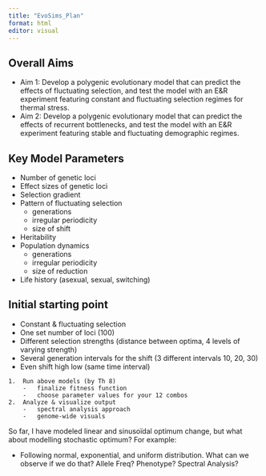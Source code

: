 ```yaml
---
title: "EvoSims_Plan"
format: html
editor: visual
---
```


## Overall Aims

-   Aim 1: Develop a polygenic evolutionary model that can predict the effects of fluctuating selection, and test the model with an E&R experiment featuring constant and fluctuating selection regimes for thermal stress.
-   Aim 2: Develop a polygenic evolutionary model that can predict the effects of recurrent bottlenecks, and test the model with an E&R experiment featuring stable and fluctuating demographic regimes.

## Key Model Parameters

-   Number of genetic loci
-   Effect sizes of genetic loci
-   Selection gradient
-   Pattern of fluctuating selection
    -   generations
    -   irregular periodicity
    -   size of shift
-   Heritability
-   Population dynamics
    -   generations
    -   irregular periodicity
    -   size of reduction
-   Life history (asexual, sexual, switching)

## Initial starting point

-   Constant & fluctuating selection
-   One set number of loci (100)
-   Different selection strengths (distance between optima, 4 levels of varying strength)
-   Several generation intervals for the shift (3 different intervals 10, 20, 30)
-   Even shift high low (same time interval)

```         
1.  Run above models (by Th 8)
    -   finalize fitness function
    -   choose parameter values for your 12 combos
2.  Analyze & visualize output
    -   spectral analysis approach
    -   genome-wide visuals
```

So far, I have modeled linear and sinusoïdal optimum change, but what about modelling stochastic optimum? For example:

-   Following normal, exponential, and uniform distribution. What can we observe if we do that? Allele Freq? Phenotype? Spectral Analysis?
